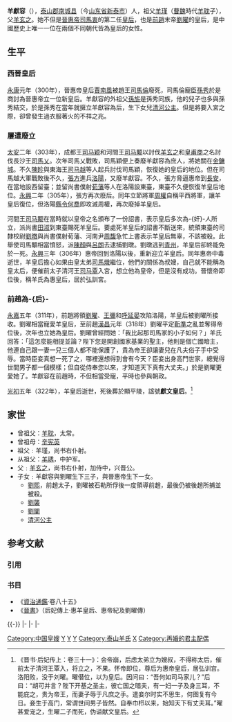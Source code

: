{{東亞女性歷史人物
|名稱 =羊獻容
|身份 =晉朝皇后、前趙皇后
|國家 =
|屆數 =
|最高職務 =
|前任 = 
|繼任 = 
|畫像=[[File:Empress_Yang.jpg|200px]]
|說明=《百美新咏图传》
|姓=[[羊姓|羊姓]]
|名=獻容
|姓名=
|字=
|官職 =
|封爵 =
|封號 =
|位號=
|位階
|御稱號 =<!--日本皇族之稱號-->
|宮號1 =<!--日本皇族之宮號-->
|宮號2 =<!--朝鮮王族之宮號-->
|封地 =
|神號 =
|尊號 =惠皇后
|族裔 = 
|旗籍 =<!--清朝旗人專用-->
|氏族 =[[泰山羊氏|泰山羊氏]]
|府邸 =
|世系 = 
|初名 =
|乳名 =<!--日本、朝鮮、琉球以外人物用-->
|幼名 =<!--日本人用-->
|兒名 =<!--朝鮮人用-->
|童名 =<!--琉球人用-->
|小字=
|號=
|法號=
|院號=
|其他名號=
|出生年=
|出生地=
|婚年=永康元年（300年）<br>太兴元年（318年）
|逝世年=[[汉赵|前趙]][[劉曜|劉曜]]光初五年（322年）
|逝世地=
|諡號=献文皇后
|墳墓=显平陵
|父親=[[羊玄之|羊玄之]]
|嫡母=
|母親=孫氏
|夫=[[晋惠帝|晋惠帝]]司马衷<Br>前赵趙末帝[[刘曜|刘曜]]
|婚姻名份=皇后
|夫之父=[[晉武帝|晉武帝]]司馬炎<br>前趙[[赵宣成帝|赵宣成帝]]
|夫之母=晉朝武元皇后[[楊豔|楊豔]]<br>前趙[[宣明太后|宣明太后]]胡氏
|夫之繼母=晉朝武悼皇后[[楊芷|楊芷]]
|夫之元配=前趙元悼皇后[[卜王妃|卜氏]]
|夫之正室=晉朝惠賈皇后[[賈南風|賈南風]]
|夫之繼室=前趙獻烈皇后[[献烈皇后|劉氏]]<br>前趙皇后[[劉芳_(皇后)|劉芳]]
|夫之平妻=
|夫之側室=晉朝淑妃[[謝玖|謝玖]]
|兄弟=
|姊妹=
|嫡兄弟=
|嫡姊妹=
|庶兄弟=
|庶姊妹=
|同胞兄弟=
|同胞姊妹=
|異母兄弟=
|異母姊妹=
|異父兄弟=
|異父姊妹=
|繼兄弟=
|繼姊妹= 
|子=前趙皇太子[[刘熙|刘熙]]<br>前趙長樂王[[刘袭_(前赵)|劉襲]]<br>前趙太原王[[刘阐_(前赵)|刘阐]]
|女=晉朝[[清河公主_(晉惠帝)|清河公主]] (臨海公主) 
|養子=
|養女= 
|繼子=晉朝愍怀太子[[司馬遹|司馬遹]]<br>前趙臨海王[[劉儉|劉儉]]<br>前趙南陽王[[劉胤_(漢趙)|劉胤]]<br>前趙淮南王[[劉沖_(前趙)|劉沖]]<br>前趙齊王[[劉敞_(前趙)|劉敞]]<br>前趙魯王[[劉高_(前趙)|劉高]]<br>前趙楚王[[刘徽|刘徽]]
|繼女= 晉朝[[河東公主|河東公主]]<br>晉朝[[始平公主_(西晋)|始平公主]]<br>晉朝弘農郡公主[[弘農公主|司馬宣華]]<br>晉朝哀獻皇女[[司馬女彥|司馬女彥]]<br>前趙[[刘皇后_(石虎)|安定公主]]
|其他親屬 =外祖父：孫旂
|經歷 =經歷五廢六立<br>在兩個不同朝代皆為皇后 
|著作 =
|注釋=}}
'''羊獻容'''（{{bd|3世紀||322年|catIdx=Y}}），[[泰山郡|泰山郡]][[南城县_(古代)|南城县]]（今[[山东省|山东省]][[新泰市|新泰市]]）人，祖父[[羊瑾|羊瑾]]（[[曹魏|曹魏]]時代[[羊耽|羊耽]]子），父[[羊玄之|羊玄之]]。她不但是[[晉惠帝|晉惠帝司馬衷]]的第二任[[皇后|皇后]]，也是[[汉赵|前趙]]末帝[[劉曜|劉曜]]的皇后，是中國歷史上唯一一位在兩個不同朝代皆為皇后的女性。

== 生平 ==
=== 西晉皇后 ===
[[永康_(西晋)|永康]]元年（300年），晉惠帝皇后[[賈南風|賈南風]]被趙王[[司馬倫|司馬倫]]廢死，司馬倫寵臣[[孫秀_(西晉)|孫秀]]於是商討為晉惠帝立一位新皇后。羊獻容的外祖父[[孫旂|孫旂]]是孫秀同族，他的兒子也多與孫秀結交，於是孫秀在當年就擁立羊獻容為后，生下女兒[[清河公主_(晉朝)|清河公主]]。但是將要入宮之際，卻曾發生過衣服著火的不祥之兆。

=== 屢遭廢立 ===
[[太安_(西晋)|太安]]二年（303年），成都王[[司马颖|司马颖]]和河間王[[司马颙|司马颙]]以討伐[[羊玄之|羊玄之]]和[[皇甫商|皇甫商]]之名討伐長沙王[[司馬乂|司馬乂]]。次年司馬乂戰敗，司馬穎便上奏廢羊獻容為庶人，將她關在[[金鏞城|金鏞城]]。不久[[陳眕|陳眕]]與東海王[[司马越|司马越]]等人起兵討伐司馬穎，恢復她的皇后的地位。但在司馬越大軍戰敗後不久，[[張方|張方]]進兵[[洛阳县|洛陽]]，又廢羊獻容。不久，張方脅逼惠帝到[[長安|長安]]，在當地設西留臺；並留尚書僕射[[荀藩|荀藩]]等人在洛陽設東臺，東臺不久便恢復羊皇后地位。[[永兴_(西晋)|永興]]二年（305年），張方再次廢后。同年立節將軍[[周權|周權]]自稱平西將軍，讓羊皇后復位，但洛陽[[縣令|縣令]][[何喬|何喬]]即攻滅周權，再次廢掉羊皇后。

河間王[[司马颙|司马颙]]在當時就以皇帝之名頒布了一份詔書，表示皇后多次為-{奸}-人所立，派尚書[[田淑|田淑]]到東臺賜死羊皇后。要處死羊皇后的詔書不斷送來，統領東臺的司隸校尉[[劉暾|劉暾]]與尚書僕射荀藩、河南尹[[周馥_(晉朝)|周馥]]急忙上書表示羊皇后無辜，不該被殺。此舉使司馬顒相當憤怒，派[[陳顏|陳顏]]與[[呂朗|呂朗]]去逮捕劉暾。劉暾逃到[[青州_(古代)|青州]]，羊皇后卻終能免於一死。[[永兴_(西晋)|永興]]三年（306年）惠帝回到洛陽以後，重新迎立羊皇后。同年惠帝中毒逝世，羊皇后擔心如果由皇太弟[[晋怀帝|司馬熾]]繼位，他們的關係為叔嫂，自己就不能稱為皇太后，便催前太子清河王[[司马覃|司马覃]]入宮，想立他為皇帝，但是沒有成功。晉懷帝即位後，稱羊氏為惠皇后，居於弘訓宮。

=== 前趙為-{后}- ===
[[永嘉_(西晋)|永嘉]]五年（311年），前趙將領[[劉曜|劉曜]]、[[王彌|王彌]]和[[呼延晏|呼延晏]]攻陷洛陽，羊皇后被劉曜所接收。劉曜相當寵愛羊皇后，至前趙[[漢昌|漢昌]]元年（318年）劉曜平定[[靳準|靳準]]之亂並奪得帝位後，次年也立她為皇后。劉曜曾經問她：「我比起那司馬家的小子如何？」羊氏回答：「這怎麼能相提並論？陛下您是開創國家基業的聖主，他則是個亡國暗主，他連自己跟一妻一兒三個人都不能保護了，貴為帝王卻讓妻兒在凡夫俗子手中受辱。當時臣妾真想一死了之，哪裡還想得到會有今天？臣妾出身高門世家，總覺得世間男子都一個模樣；但自從侍奉您以來，才知道天下真有大丈夫。」於是劉曜更愛她了。羊獻容在前趙時，不但相當受寵，平時也參與朝政。

[[光初|光初]]五年（322年），羊皇后逝世，死後葬於顯平陵，諡號'''獻文皇后'''。<ref>《晋书·后妃传上：卷三十一》：会帝崩，后虑太弟立为嫂叔，不得称太后，催前太子清河王覃入，将立之，不果。怀帝即位，尊后为惠帝皇后，居弘训宫。洛阳败，没于刘曜。曜僣位，以为皇后。因问曰：“吾何如司马家儿？”后曰：“胡可并言？陛下开基之圣主，彼亡国之暗夫，有一妇一子及身三耳，不能庇之，贵为帝王，而妻子辱于凡庶之手。遣妾尔时实不思生，何图复有今日。妾生于高门，常谓世间男子皆然。自奉巾栉以来，始知天下有丈夫耳。”曜甚爱宠之，生曜二子而死，伪谥献文皇后。</ref>

==家世==
{{main|泰山羊氏}}
*曾祖父：[[羊耽|羊耽]]，太常。
*曾祖母：[[辛宪英|辛宪英]]
*祖父﹕羊瑾，尚书右仆射。
*从祖父：[[羊琇|羊琇]]，中护军。
*父﹕[[羊玄之|羊玄之]]，尚书右仆射，加侍中，兴晋公。
*子女﹕羊獻容與劉曜生下三子，與晉惠帝生下一女。
**[[劉熙|劉熙]]，前趙太子，劉曜被石勒所俘後一度領導前趙，最後仍被後趙所捕並被殺。
**[[刘袭_(前赵)|劉襲]]
**[[刘阐_(前赵)|劉闡]]
**[[清河公主_(晉朝)|清河公主]]

== 参考文献 ==
=== 引用 ===
{{Reflist}}

=== 书目 ===
*《[[資治通鑑|資治通鑑]]·卷八十五》
*《[[晉書|晉書]]》（后妃傳上·惠羊皇后、惠帝紀及劉曜傳）

{{-}}
{{晉朝皇后}}
{{十六國趙國及冉魏皇后}}
{{start box}}
{{s-bef|rows=3|before=[[賈南風|賈南風]]}}
{{s-ttl|rows=3|title=[[:Category:晉朝皇后|晉朝皇后]]|years=300年—301年，301年—304年，304年，<br>304年—305年，305年， 305年－306年}}
{{s-aft|after=[[梁蘭璧|梁蘭璧]]}}
|-
{{s-aft|after=[[汉赵|前趙]][[呼延皇后_(漢光文帝)|呼延皇后]]}}
|-
{{s-aft|after=[[成汉|成汉]][[任皇后|任皇后]]}}
{{s-bef|rows=2|before=[[靳皇后|靳皇后]]}}
{{s-ttl|rows=2|title=[[:Category:前赵皇后|前趙皇后]]|years=319年—322年}}
{{s-aft|after=[[献烈皇后|劉皇后]]}}
|-
{{s-aft|after=[[后赵|后赵]][[劉皇后_(後趙明帝)|劉皇后]]}}
{{end box}}

[[Category:中国皇嫂|Category:中国皇嫂]]
[[Category:西晋皇后|Y]]
[[Category:前赵皇后|Y]]
[[Category:五胡十六國人物|Y]]
[[Category:泰山羊氏|Category:泰山羊氏]]
[[Category:羊姓|X]]
[[Category:再婚的君主配偶|Category:再婚的君主配偶]]